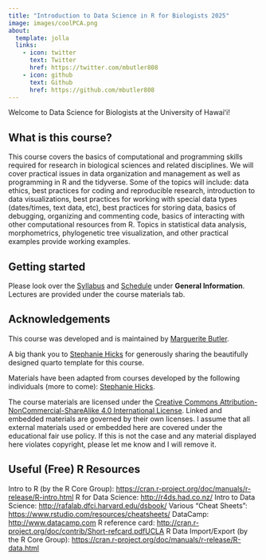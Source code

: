```yaml
---
title: "Introduction to Data Science in R for Biologists 2025"
image: images/coolPCA.png
about:
  template: jolla
  links:
    - icon: twitter
      text: Twitter
      href: https://twitter.com/mbutler808
    - icon: github
      text: Github
      href: https://github.com/mbutler808
---
```


Welcome to Data Science for Biologists at the University of Hawaiʻi!

## What is this course?

This course covers the basics of computational and programming skills required for research in biological sciences and related disciplines. We will cover practical issues in data organization and management as well as programming in R and the tidyverse. Some of the topics will include: data ethics, best practices for coding and reproducible research, introduction to data visualizations, best practices for working with special data types (dates/times, text data, etc), best practices for storing data, basics of debugging, organizing and commenting code, basics of interacting with other computational resources from R. Topics in statistical data analysis, morphometrics, phylogenetic tree visualization, and other practical examples provide working examples.


## Getting started

Please look over the [Syllabus](syllabus.qmd) and [Schedule](schedule.qmd) under **General Information**. Lectures are provided under the course materials tab.

## Acknowledgements

This course was developed and is maintained by [Marguerite Butler](https://butlerlab.org).

A big thank you to [Stephanie Hicks](https://www.stephaniehicks.com) for generously sharing the beautifully designed quarto template for this course.

Materials have been adapted from courses developed by the following individuals (more to come): [Stephanie Hicks](https://www.stephaniehicks.com).

The course materials are licensed under the [Creative Commons Attribution-NonCommercial-ShareAlike 4.0 International License](https://creativecommons.org/licenses/by-nc-sa/4.0/). Linked and embedded materials are governed by their own licenses. I assume that all external materials used or embedded here are covered under the educational fair use policy. If this is not the case and any material displayed here violates copyright, please let me know and I will remove it.

## Useful (Free) R Resources

Intro to R (by the R Core Group): <https://cran.r-project.org/doc/manuals/r-release/R-intro.html>
R for Data Science: <http://r4ds.had.co.nz/>
Intro to Data Science: <http://rafalab.dfci.harvard.edu/dsbook/>
Various “Cheat Sheets”: <https://www.rstudio.com/resources/cheatsheets/>
DataCamp: <http://www.datacamp.com>
R reference card: <http://cran.r-project.org/doc/contrib/Short-refcard.pdfUCLA>
R Data Import/Export (by the R Core Group): <https://cran.r-project.org/doc/manuals/r-release/R-data.html>

